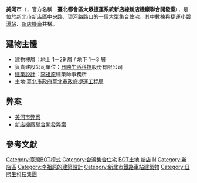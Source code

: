 {{多個問題|
{{expand|time=2013-12-29T02:47:13+00:00}}
{{unreferenced|time=2013-12-29T02:47:13+00:00}}
}}
{{coord|25|2|56|N|120|31|4|E|display=title}}
{{Infobox 轉運站
|name=美河市
|logo=
|image=美河市建築群全景.JPG
|caption= 美河市建築群全景
|location={{ROC}}[[新北市|新北市]][[新店區|新店區]]中央路
|opendate=2009年8月19日
|closedate=
|built=2007年1月－2012年11月
|est_completion=
|howtobuild=
|floor=
|use=[[集合住宅|集合住宅]]<br>[[社會住宅|社會住宅]]<br>[[捷運站|捷運站]]<br>[[機廠|捷運機廠]]
|terminate=
|via=
}}

'''美河市'''（{{lang-en|Meihe City}}，官方名稱：'''臺北都會區大眾捷運系統新店線新店機廠聯合開發案'''），是位於[[新北市|新北市]][[新店區|新店區]]中央路、環河路路口的一個大型[[集合住宅|集合住宅]]，其中數棟與捷運[[小碧潭站|小碧潭站]]、[[新店機廠|新店機廠]]共構。

==建物主體==
*建物樓層：地上 1－29 層 / 地下 1－3 層
*負責建設公司單位：[[日勝生活科技|日勝生活科技]]股份有限公司
*[[建築設計|建築設計]]：[[李祖原|李祖原]]建築師事務所
*土地:[[臺北市政府|臺北市政府]][[臺北市政府捷運工程局|臺北市政府捷運工程局]]

==弊案==
*[[美河市弊案|美河市弊案]]
*[[新店機廠聯合開發弊案|新店機廠聯合開發弊案]]

==參考文獻==
{{日勝生集團}}
[[Category:臺灣BOT模式|Category:臺灣BOT模式]]
[[Category:台灣集合住宅|Category:台灣集合住宅]]
[[Category:臺北市捷運工程局|BOT土地]]
[[Category:臺北市社會住宅|新店]]
[[Category:臺北市市有資產|N]]
[[Category:新店區|Category:新店區]]
[[Category:李祖原的建築設計|Category:李祖原的建築設計]]
[[Category:新北市鐵路車站建築物|Category:新北市鐵路車站建築物]]
[[Category:日勝生科技集團|Category:日勝生科技集團]]